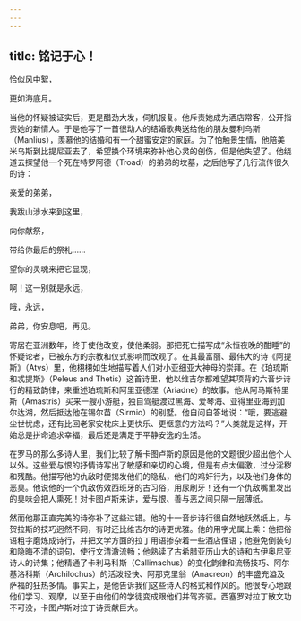 ```yaml
---
---
---
```

title: 铭记于心！
---



恰似风中絮，

更如海底月。



当他的怀疑被证实后，更是醋劲大发，伺机报复。他斥责她成为酒店常客，公开指责她的新情人。于是他写了一首很动人的结婚歌典送给他的朋友曼利乌斯（Manlius），羡慕他的结婚和有一个甜蜜安定的家庭。为了怕触景生情，他陪美米乌斯到比提尼亚去了，希望换个环境来弥补他心灵的创伤，但是他失望了。他绕道去探望他一个死在特罗阿德（Troad）的弟弟的坟墓，之后他写了几行流传很久的诗：

亲爱的弟弟，

我跋山涉水来到这里，

向你献祭，

带给你最后的祭礼……

望你的灵魂来把它显现，

啊！这一别就是永远，

哦，永远，

弟弟，你安息吧，再见。



寄居在亚洲数年，终于使他改变，使他柔弱。那把死亡描写成“永恒夜晚的酣睡”的怀疑论者，已被东方的宗教和仪式影响而改观了。在其最富丽、最伟大的诗《阿提斯》（Atys）里，他栩栩如生地描写着人们对小亚细亚大神母的崇拜。在《珀琉斯和忒提斯》（Peleus and Thetis）这首诗里，他以维吉尔都难望其项背的六音步诗行的精致韵律，来重述珀琉斯和阿里亚德涅（Ariadne）的故事。他从阿马斯特里斯（Amastris）买来一艘小游艇，独自驾艇渡过黑海、爱琴海、亚得里亚海到加尔达湖，然后抵达他在锡尔苗（Sirmio）的别墅。他自问自答地说：“哦，要逃避尘世忧虑，还有比回老家安枕床上更快乐、更惬意的方法吗？”人类就是这样，开始总是拼命追求幸福，最后还是满足于平静安逸的生活。

在罗马的那么多诗人里，我们比较了解卡图卢斯的原因是他的文题很少超出他个人以外。这些爱与恨的抒情诗写出了敏感和亲切的心境，但是有点太偏激，过分淫秽和残酷。他描写他的仇敌时便揭发他们的隐私，他们的鸡奸行为，以及他们身体的恶臭。他说他的一个仇敌仿效西班牙的古习俗，用尿刷牙！还有一个仇敌嘴里发出的臭味会把人熏死！对卡图卢斯来讲，爱与恨、善与恶之间只隔一层薄纸。

然而他那正直完美的诗弥补了这些过错。他的十一音步诗行很自然地跃然纸上，与贺拉斯的技巧迥然不同，有时还比维吉尔的诗更优雅。他的用字尤属上乘：他把俗语粗字磨炼成诗行，并把文学方面的拉丁用语掺杂着一些酒店俚语；他避免倒装句和隐晦不清的词句，使行文清澈流畅；他熟读了古希腊亚历山大的诗和古伊奥尼亚诗人的诗集；他精通了卡利马科斯（Callimachus）的变化韵律和流畅技巧、阿尔基洛科斯（Archilochus）的活泼轻快、阿那克里翁（Anacreon）的丰盛充溢及萨福的狂热多情。事实上，是他告诉我们这些诗人的格式和作风的。他很专心地跟他们学习、观摩，以至于由他们的学徒变成跟他们并驾齐驱。西塞罗对拉丁散文功不可没，卡图卢斯对拉丁诗贡献巨大。